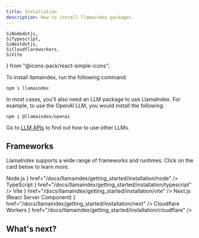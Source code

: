 ```yaml
---
title: Installation
description: How to install llamaindex packages.
---
```


	SiNodedotjs,
	SiTypescript,
	SiNextdotjs,
	SiCloudflareworkers,
	SiVite
} from "@icons-pack/react-simple-icons";

To install llamaindex, run the following command:

```package-install
npm i llamaindex
```

In most cases, you'll also need an LLM package to use LlamaIndex. For example, to use the OpenAI LLM, you would install the following:

```package-install
npm i @llamaindex/openai
```

Go to [LLM APIs](/docs/llamaindex/modules/models/llms) to find out how to use other LLMs.


## Frameworks

LlamaIndex supports a wide range of frameworks and runtimes. Click on the card below to learn more.

<Cards>
	<Card title={
		<>
			<SiNodedotjs className="inline" color="#5FA04E" /> Node.js
		</>
	} href="/docs/llamaindex/getting_started/installation/node" />
	<Card title={
		<>
			<SiTypescript className="inline" color="#3178C6" /> TypeScript
		</>
	} href="/docs/llamaindex/getting_started/installation/typescript" />
	<Card title={
		<>
			<SiVite className='inline' color='#646CFF' /> Vite
		</>
	} href="/docs/llamaindex/getting_started/installation/vite" />
	<Card
		title={
			<>
				<SiNextdotjs className='inline' /> Next.js (React Server Component)
			</>
		}
		href="/docs/llamaindex/getting_started/installation/next"
	/>
	<Card title={
		<>
			<SiCloudflareworkers className='inline' color='#F38020' /> Cloudflare Workers
		</>
	} href="/docs/llamaindex/getting_started/installation/cloudflare" />
</Cards>

## What's next?

<Cards>
	<Card
		title="Learn LlamaIndex.TS"
		description="Learn how to use LlamaIndex.TS by starting with one of our tutorials."
		href="/docs/llamaindex/tutorials/rag"
	/>
	<Card
		title="Show me code examples"
		description="Explore code examples using LlamaIndex.TS."
		href="/docs/llamaindex/getting_started/examples"
	/>
</Cards>
